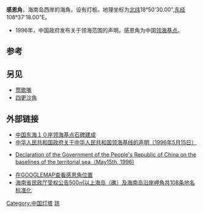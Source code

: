 '''感恩角'''，海南岛西岸的海角，设有灯桩。地理坐标为[[北纬|北纬]]18°50'30.00",[[东经|东经]]108°37'18.00"E。


*1996年，中国政府发布关于领海范围的声明，感恩角为中国[[领海基点|领海基点]]。[https://web.archive.org/web/20070216040721/http://www.soa.gov.cn/law/960515a.htm ]
 
 
==参考==
{{Reflist}}

==另见==



*[[莺歌嘴|莺歌嘴]]
*[[四更沙角|四更沙角]]

==外部链接==
*[http://news.xinhuanet.com/politics/2006-09/14/content_5090042.htm 中国东海１０座领海基点石碑建成] {{Wayback|url=http://news.xinhuanet.com/politics/2006-09/14/content_5090042.htm |date=20070325035306 }}
*[https://web.archive.org/web/20070216040721/http://www.soa.gov.cn/law/960515a.htm 中华人民共和国政府关于中华人民共和国领海基线的声明（1996年5月15日）]
*{{en icon}}[http://www.un.org/Depts/los/LEGISLATIONANDTREATIES/PDFFILES/CHN_1996_Declaration.pdf  Declaration of the Government of the People's Republic of China on the baselines of the territorial sea（May15th, 1996)] {{Wayback|url=http://www.un.org/Depts/los/LEGISLATIONANDTREATIES/PDFFILES/CHN_1996_Declaration.pdf |date=20070315110738 }}
*[http://www.google.com/maps?f=q&hl=en&q=18%C2%B050%2730.00%22N,108%C2%B037%2718.00%22E&ie=UTF8&z=12&ll=18.850087,108.621826&spn=0.145559,0.43396&t=k&om=1&iwloc=addr 在GOOGLEMAP查看感恩角位置]
*[https://web.archive.org/web/20070310185604/http://www.hainan.gov.cn/data/news/2006/08/16869/ 海南省民政厅受权公告500㎡以上海岛（礁）及海南岛沿岸岬角共108条地名标准化]


[[Category:中国灯塔|Category:中国灯塔]]
[[Category:中国大陆领海基点|琼]]